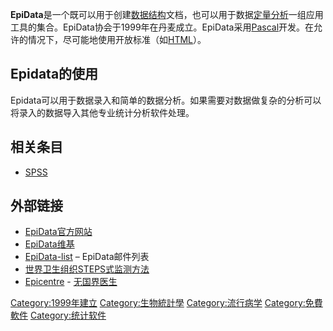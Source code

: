 {{Infobox Software |
  name = EpiData |
  screenshot = <!-- 檔案不存在 [[Image:Epidata_ea.png|200px]] ，可從英文維基百科取得 -->|
  caption = |
  developer =  JM Lauritsen (coordinator) |
  latest_release_version = version 2.0 |
  latest_release_date = 2007 |
  operating_system = Windows (cross-platform version under construction)  |
  genre = [[统计|统计分析]] |
  license = [[免费软件|免费软件]] | 
  website = [http://www.EpiData.dk/ www.EpiData.dk] |
}}

'''EpiData'''是一个既可以用于创建[[数据结构|数据结构]]文档，也可以用于数据[[定量分析|定量分析]]一组应用工具的集合。EpiData协会于1999年在丹麦成立。EpiData采用[[Pascal|Pascal]]开发。在允许的情况下，尽可能地使用开放标准（如[[HTML|HTML]]）。

==Epidata的使用==
Epidata可以用于数据录入和简单的数据分析。如果需要对数据做复杂的分析可以将录入的数据导入其他专业统计分析软件处理。

==相关条目==
* [[SPSS|SPSS]]

==外部链接==
* [http://www.epidata.dk EpiData官方网站]{{Wayback|url=http://www.epidata.dk/ |date=20200812094718 }}
* [https://archive.is/20130108173014/http://www.epidata.org/wiki/ EpiData维基]
* [http://lists.umanitoba.ca/mailman/listinfo/epidata-list EpiData-list] {{Wayback|url=http://lists.umanitoba.ca/mailman/listinfo/epidata-list |date=20210719020037 }} – EpiData邮件列表
* [http://www.who.int/chp/steps/resources/EpiData/en/ 世界卫生组织STEPS式监测方法]{{Wayback|url=http://www.who.int/chp/steps/resources/EpiData/en/ |date=20130718161329 }} 
* [http://www.epicentre.msf.org/ Epicentre]{{Wayback|url=http://www.epicentre.msf.org/ |date=20091223210832 }} - [[无国界医生|无国界医生]]
{{Statistics-stub}}
[[Category:1999年建立|Category:1999年建立]]
[[Category:生物統計學|Category:生物統計學]]
[[Category:流行病学|Category:流行病学]]
[[Category:免費軟件|Category:免費軟件]]
[[Category:统计软件|Category:统计软件]]